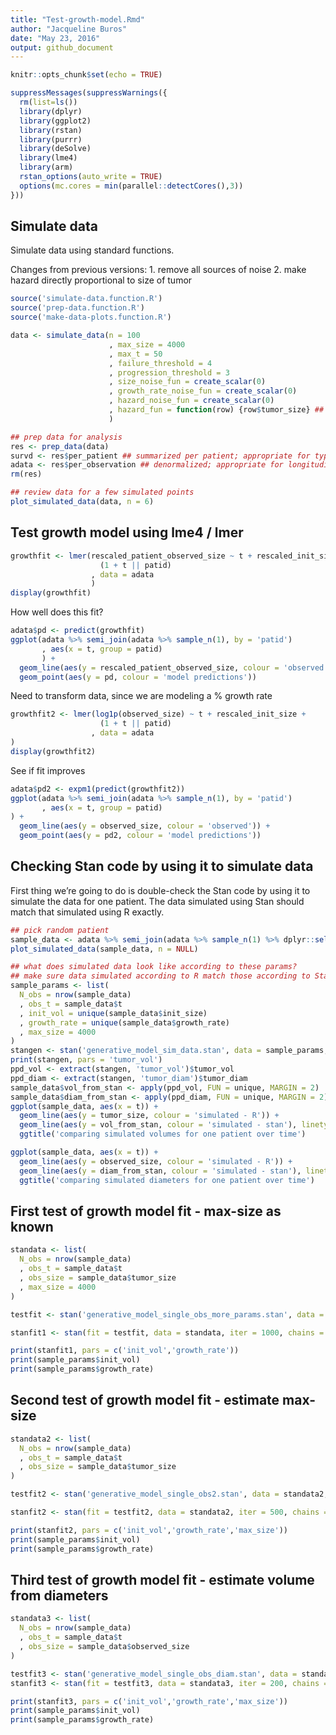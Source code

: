 ```yaml
---
title: "Test-growth-model.Rmd"
author: "Jacqueline Buros"
date: "May 23, 2016"
output: github_document
---
```


```r
knitr::opts_chunk$set(echo = TRUE)
```

```r
suppressMessages(suppressWarnings({
  rm(list=ls())
  library(dplyr)
  library(ggplot2)
  library(rstan)
  library(purrr)
  library(deSolve)
  library(lme4)
  library(arm)
  rstan_options(auto_write = TRUE)
  options(mc.cores = min(parallel::detectCores(),3))
}))
```


## Simulate data

Simulate data using standard functions.

Changes from previous versions:
    1. remove all sources of noise
    2. make hazard directly proportional to size of tumor

```r
source('simulate-data.function.R')
source('prep-data.function.R')
source('make-data-plots.function.R')

data <- simulate_data(n = 100
                      , max_size = 4000
                      , max_t = 50
                      , failure_threshold = 4
                      , progression_threshold = 3
                      , size_noise_fun = create_scalar(0)
                      , growth_rate_noise_fun = create_scalar(0)
                      , hazard_noise_fun = create_scalar(0)
                      , hazard_fun = function(row) {row$tumor_size} ## for now, hazard proportional to size
                      )

## prep data for analysis
res <- prep_data(data) 
survd <- res$per_patient ## summarized per patient; appropriate for typical survival analysis
adata <- res$per_observation ## denormalized; appropriate for longitudinal analysis
rm(res)

## review data for a few simulated points
plot_simulated_data(data, n = 6)
```

## Test growth model using lme4 / lmer

```r
growthfit <- lmer(rescaled_patient_observed_size ~ t + rescaled_init_size + 
                    (1 + t || patid)
                  , data = adata
                  )
display(growthfit)        
```

How well does this fit?

```r
adata$pd <- predict(growthfit)
ggplot(adata %>% semi_join(adata %>% sample_n(1), by = 'patid')
       , aes(x = t, group = patid)
       ) +
  geom_line(aes(y = rescaled_patient_observed_size, colour = 'observed')) + 
  geom_point(aes(y = pd, colour = 'model predictions'))
```

Need to transform data, since we are modeling a % growth rate

```r
growthfit2 <- lmer(log1p(observed_size) ~ t + rescaled_init_size + 
                    (1 + t || patid)
                  , data = adata
)
display(growthfit2)
```

See if fit improves

```r
adata$pd2 <- expm1(predict(growthfit2))
ggplot(adata %>% semi_join(adata %>% sample_n(1), by = 'patid')
       , aes(x = t, group = patid)
) +
  geom_line(aes(y = observed_size, colour = 'observed')) + 
  geom_point(aes(y = pd2, colour = 'model predictions'))
```

## Checking Stan code by using it to simulate data

First thing we're going to do is double-check the Stan code by using it to simulate the 
data for one patient. The data simulated using Stan should match that simulated using R exactly.

```r
## pick random patient
sample_data <- adata %>% semi_join(adata %>% sample_n(1) %>% dplyr::select(patid), by = 'patid')
plot_simulated_data(sample_data, n = NULL)

## what does simulated data look like according to these params?
## make sure data simulated according to R match those according to Stan
sample_params <- list(
  N_obs = nrow(sample_data)
  , obs_t = sample_data$t
  , init_vol = unique(sample_data$init_size)
  , growth_rate = unique(sample_data$growth_rate)
  , max_size = 4000
)
stangen <- stan('generative_model_sim_data.stan', data = sample_params, chains = 1, iter = 5, algorithm = 'Fixed_param')
print(stangen, pars = 'tumor_vol')
ppd_vol <- extract(stangen, 'tumor_vol')$tumor_vol
ppd_diam <- extract(stangen, 'tumor_diam')$tumor_diam
sample_data$vol_from_stan <- apply(ppd_vol, FUN = unique, MARGIN = 2)
sample_data$diam_from_stan <- apply(ppd_diam, FUN = unique, MARGIN = 2)
ggplot(sample_data, aes(x = t)) + 
  geom_line(aes(y = tumor_size, colour = 'simulated - R')) + 
  geom_line(aes(y = vol_from_stan, colour = 'simulated - stan'), linetype = 'dashed') +
  ggtitle('comparing simulated volumes for one patient over time')

ggplot(sample_data, aes(x = t)) + 
  geom_line(aes(y = observed_size, colour = 'simulated - R')) + 
  geom_line(aes(y = diam_from_stan, colour = 'simulated - stan'), linetype = 'dashed') +
  ggtitle('comparing simulated diameters for one patient over time')
```


## First test of growth model fit - max-size as known

```r
standata <- list(
  N_obs = nrow(sample_data)
  , obs_t = sample_data$t
  , obs_size = sample_data$tumor_size
  , max_size = 4000
)

testfit <- stan('generative_model_single_obs_more_params.stan', data = standata, iter=10, chains = 1)

stanfit1 <- stan(fit = testfit, data = standata, iter = 1000, chains = 3)

print(stanfit1, pars = c('init_vol','growth_rate'))
print(sample_params$init_vol)
print(sample_params$growth_rate)
```

## Second test of growth model fit - estimate max-size

```r
standata2 <- list(
  N_obs = nrow(sample_data)
  , obs_t = sample_data$t
  , obs_size = sample_data$tumor_size
)

testfit2 <- stan('generative_model_single_obs2.stan', data = standata2, iter=10, chains = 1)

stanfit2 <- stan(fit = testfit2, data = standata2, iter = 500, chains = 3)

print(stanfit2, pars = c('init_vol','growth_rate','max_size'))
print(sample_params$init_vol)
print(sample_params$growth_rate)
```

## Third test of growth model fit - estimate volume from diameters

```r
standata3 <- list(
  N_obs = nrow(sample_data)
  , obs_t = sample_data$t
  , obs_size = sample_data$observed_size
)

testfit3 <- stan('generative_model_single_obs_diam.stan', data = standata3, iter=10, chains = 1)
stanfit3 <- stan(fit = testfit3, data = standata3, iter = 200, chains = 3)

print(stanfit3, pars = c('init_vol','growth_rate','max_size'))
print(sample_params$init_vol)
print(sample_params$growth_rate)
```


